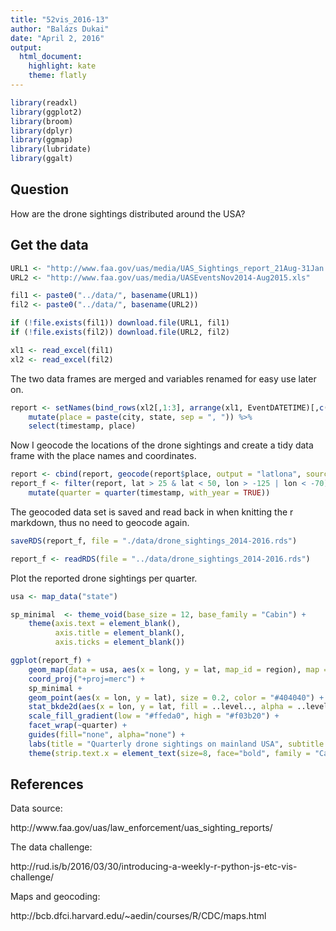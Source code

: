 ```yaml
---
title: "52vis_2016-13"
author: "Balázs Dukai"
date: "April 2, 2016"
output: 
  html_document: 
    highlight: kate
    theme: flatly
---
```


```r
library(readxl)
library(ggplot2)
library(broom)
library(dplyr)
library(ggmap)
library(lubridate)
library(ggalt)
```

## Question

How are the drone sightings distributed around the USA?

## Get the data

```r
URL1 <- "http://www.faa.gov/uas/media/UAS_Sightings_report_21Aug-31Jan.xlsx"
URL2 <- "http://www.faa.gov/uas/media/UASEventsNov2014-Aug2015.xls"

fil1 <- paste0("../data/", basename(URL1))
fil2 <- paste0("../data/", basename(URL2))

if (!file.exists(fil1)) download.file(URL1, fil1)
if (!file.exists(fil2)) download.file(URL2, fil2)

xl1 <- read_excel(fil1)
xl2 <- read_excel(fil2)
```

The two data frames are merged and variables renamed for easy use later on.
```r
report <- setNames(bind_rows(xl2[,1:3], arrange(xl1, EventDATETIME)[,c(1,3,4)]), c("timestamp", "city", "state")) %>% 
    mutate(place = paste(city, state, sep = ", ")) %>% 
    select(timestamp, place) 
```

Now I geocode the locations of the drone sightings and create a tidy data frame with the place names and coordinates.

```r
report <- cbind(report, geocode(report$place, output = "latlona", source = "google"))
report_f <- filter(report, lat > 25 & lat < 50, lon > -125 | lon < -70) %>% 
    mutate(quarter = quarter(timestamp, with_year = TRUE))
```

The geocoded data set is saved and read back in when knitting the r markdown, thus no need to geocode again.

```r
saveRDS(report_f, file = "./data/drone_sightings_2014-2016.rds")
```

```r
report_f <- readRDS(file = "../data/drone_sightings_2014-2016.rds")
```

Plot the reported drone sightings per quarter.



```r
usa <- map_data("state")

sp_minimal  <- theme_void(base_size = 12, base_family = "Cabin") +
    theme(axis.text = element_blank(),
          axis.title = element_blank(),
          axis.ticks = element_blank())

ggplot(report_f) + 
    geom_map(data = usa, aes(x = long, y = lat, map_id = region), map = usa, fill = "white", color = "#808080", size = 0.15) + 
    coord_proj("+proj=merc") +
    sp_minimal +
    geom_point(aes(x = lon, y = lat), size = 0.2, color = "#404040") + 
    stat_bkde2d(aes(x = lon, y = lat, fill = ..level.., alpha = ..level..), bandwidth = c(2,2), geom = "polygon") + 
    scale_fill_gradient(low = "#ffeda0", high = "#f03b20") +
    facet_wrap(~quarter) +
    guides(fill="none", alpha="none") +
    labs(title = "Quarterly drone sightings on mainland USA", subtitle = "As reported to the Federal Aviation Association", caption = "Data from: http://www.faa.gov/uas/law_enforcement/uas_sighting_reports/") +
    theme(strip.text.x = element_text(size=8, face="bold", family = "Cabin" ), title = element_text(size = 14,face = "bold", family = "Cabin")) 
```


## References

Data source:

http://www.faa.gov/uas/law_enforcement/uas_sighting_reports/

The data challenge:

http://rud.is/b/2016/03/30/introducing-a-weekly-r-python-js-etc-vis-challenge/

Maps and geocoding:

http://bcb.dfci.harvard.edu/~aedin/courses/R/CDC/maps.html